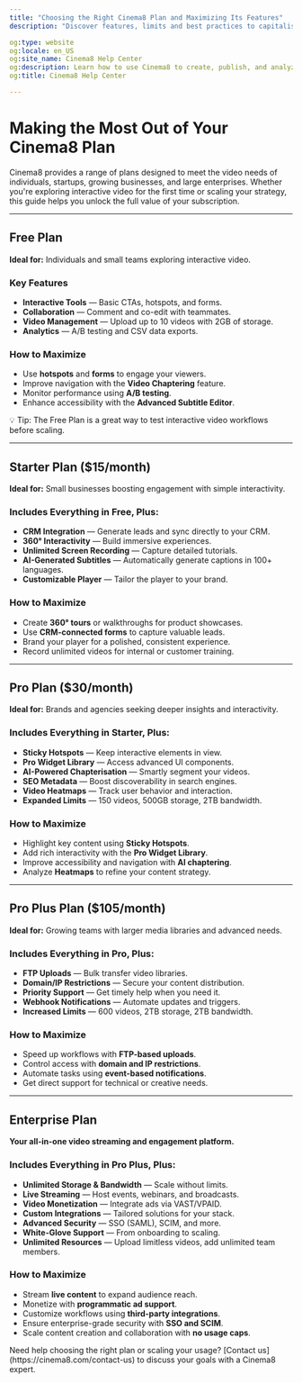 ```yaml
---
title: "Choosing the Right Cinema8 Plan and Maximizing Its Features"
description: "Discover features, limits and best practices to capitalise on your Cinema8 plan. Improve storage, add interactivity and more. Visit Cinema8."

og:type: website
og:locale: en_US
og:site_name: Cinema8 Help Center
og:description: Learn how to use Cinema8 to create, publish, and analyze interactive videos.
og:title: Cinema8 Help Center

---
```



# Making the Most Out of Your Cinema8 Plan

Cinema8 provides a range of plans designed to meet the video needs of individuals, startups, growing businesses, and large enterprises. Whether you're exploring interactive video for the first time or scaling your strategy, this guide helps you unlock the full value of your subscription.

---

## Free Plan

**Ideal for:** Individuals and small teams exploring interactive video.

### Key Features

- **Interactive Tools** — Basic CTAs, hotspots, and forms.
- **Collaboration** — Comment and co-edit with teammates.
- **Video Management** — Upload up to 10 videos with 2GB of storage.
- **Analytics** — A/B testing and CSV data exports.

### How to Maximize

- Use **hotspots** and **forms** to engage your viewers.
- Improve navigation with the **Video Chaptering** feature.
- Monitor performance using **A/B testing**.
- Enhance accessibility with the **Advanced Subtitle Editor**.

<Callout type="info">
💡 Tip: The Free Plan is a great way to test interactive video workflows before scaling.
</Callout>

---

## Starter Plan ($15/month)

**Ideal for:** Small businesses boosting engagement with simple interactivity.

### Includes Everything in Free, Plus:

- **CRM Integration** — Generate leads and sync directly to your CRM.
- **360° Interactivity** — Build immersive experiences.
- **Unlimited Screen Recording** — Capture detailed tutorials.
- **AI-Generated Subtitles** — Automatically generate captions in 100+ languages.
- **Customizable Player** — Tailor the player to your brand.

### How to Maximize

- Create **360° tours** or walkthroughs for product showcases.
- Use **CRM-connected forms** to capture valuable leads.
- Brand your player for a polished, consistent experience.
- Record unlimited videos for internal or customer training.

---

## Pro Plan ($30/month)

**Ideal for:** Brands and agencies seeking deeper insights and interactivity.

### Includes Everything in Starter, Plus:

- **Sticky Hotspots** — Keep interactive elements in view.
- **Pro Widget Library** — Access advanced UI components.
- **AI-Powered Chapterisation** — Smartly segment your videos.
- **SEO Metadata** — Boost discoverability in search engines.
- **Video Heatmaps** — Track user behavior and interaction.
- **Expanded Limits** — 150 videos, 500GB storage, 2TB bandwidth.

### How to Maximize

- Highlight key content using **Sticky Hotspots**.
- Add rich interactivity with the **Pro Widget Library**.
- Improve accessibility and navigation with **AI chaptering**.
- Analyze **Heatmaps** to refine your content strategy.

---

## Pro Plus Plan ($105/month)

**Ideal for:** Growing teams with larger media libraries and advanced needs.

### Includes Everything in Pro, Plus:

- **FTP Uploads** — Bulk transfer video libraries.
- **Domain/IP Restrictions** — Secure your content distribution.
- **Priority Support** — Get timely help when you need it.
- **Webhook Notifications** — Automate updates and triggers.
- **Increased Limits** — 600 videos, 2TB storage, 2TB bandwidth.

### How to Maximize

- Speed up workflows with **FTP-based uploads**.
- Control access with **domain and IP restrictions**.
- Automate tasks using **event-based notifications**.
- Get direct support for technical or creative needs.

---

## Enterprise Plan

**Your all-in-one video streaming and engagement platform.**

### Includes Everything in Pro Plus, Plus:

- **Unlimited Storage & Bandwidth** — Scale without limits.
- **Live Streaming** — Host events, webinars, and broadcasts.
- **Video Monetization** — Integrate ads via VAST/VPAID.
- **Custom Integrations** — Tailored solutions for your stack.
- **Advanced Security** — SSO (SAML), SCIM, and more.
- **White-Glove Support** — From onboarding to scaling.
- **Unlimited Resources** — Upload limitless videos, add unlimited team members.

### How to Maximize

- Stream **live content** to expand audience reach.
- Monetize with **programmatic ad support**.
- Customize workflows using **third-party integrations**.
- Ensure enterprise-grade security with **SSO and SCIM**.
- Scale content creation and collaboration with **no usage caps**.

<Callout type="important">
Need help choosing the right plan or scaling your usage? [Contact us](https://cinema8.com/contact-us) to discuss your goals with a Cinema8 expert.
</Callout>
